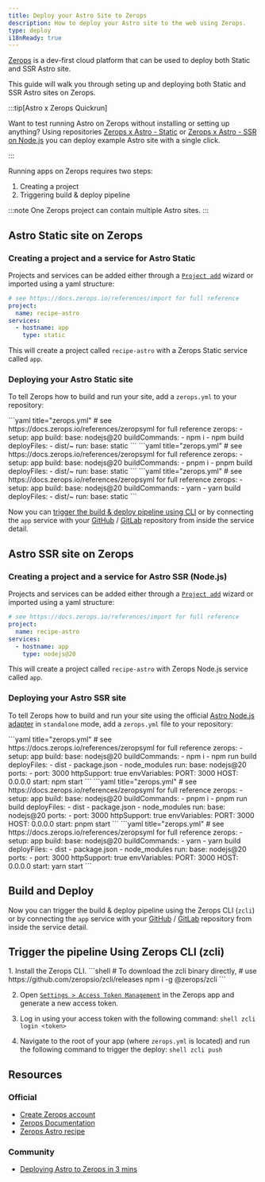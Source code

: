 ```yaml
---
title: Deploy your Astro Site to Zerops
description: How to deploy your Astro site to the web using Zerops.
type: deploy
i18nReady: true
---
```


[Zerops](https://zerops.io/) is a dev-first cloud platform that can be used to deploy both Static and SSR Astro site.

This guide will walk you through seting up and deploying both Static and SSR Astro sites on Zerops.


:::tip[Astro x Zerops Quickrun]

Want to test running Astro on Zerops without installing or setting up anything? Using repositories [Zerops x Astro - Static](https://github.com/zeropsio/recipe-astro-static) or [Zerops x Astro - SSR on Node.js](https://github.com/zeropsio/recipe-astro-static) you can deploy example Astro site with a single click.

:::

Running apps on Zerops requires two steps:
1. Creating a project
2. Triggering build & deploy pipeline

:::note
One Zerops project can contain multiple Astro sites.
:::

## Astro Static site on Zerops

### Creating a project and a service for Astro Static
Projects and services can be added either through a [`Project add`](https://app.zerops.io/dashboard/project-add) wizard or imported using a yaml structure:

```yaml
# see https://docs.zerops.io/references/import for full reference
project:
  name: recipe-astro
services:
  - hostname: app
    type: static
```

This will create a project called `recipe-astro` with a Zerops Static service called `app`.

### Deploying your Astro Static site

To tell Zerops how to build and run your site, add a `zerops.yml` to your repository:

  <PackageManagerTabs>
    <Fragment slot="npm">
    ```yaml title="zerops.yml"
    # see https://docs.zerops.io/references/zeropsyml for full reference
    zerops:
      - setup: app
        build:
          base: nodejs@20
          buildCommands:
            - npm i
            - npm build
          deployFiles:
            - dist/~
        run:
          base: static
    ```
    </Fragment>
    <Fragment slot="pnpm">
    ```yaml title="zerops.yml"
    # see https://docs.zerops.io/references/zeropsyml for full reference
    zerops:
      - setup: app
        build:
          base: nodejs@20
          buildCommands:
            - pnpm i
            - pnpm build
          deployFiles:
            - dist/~
        run:
          base: static
    ```
    </Fragment>
    <Fragment slot="yarn">
    ```yaml title="zerops.yml"
    # see https://docs.zerops.io/references/zeropsyml for full reference
    zerops:
      - setup: app
        build:
          base: nodejs@20
          buildCommands:
            - yarn
            - yarn build
          deployFiles:
            - dist/~
        run:
          base: static
    ```
    </Fragment>
  </PackageManagerTabs>

Now you can [trigger the build & deploy pipeline using CLI](#trigger-the-pipeline-using-zerops-cli-zcli) or by connecting the `app` service with your [GitHub](https://docs.zerops.io/references/github-integration/) / [GitLab](https://docs.zerops.io/references/gitlab-integration) repository from inside the service detail.


## Astro SSR site on Zerops

### Creating a project and a service for Astro SSR (Node.js)
Projects and services can be added either through a [`Project add`](https://app.zerops.io/dashboard/project-add) wizard or imported using a yaml structure:

```yaml
# see https://docs.zerops.io/references/import for full reference
project:
  name: recipe-astro
services:
  - hostname: app
    type: nodejs@20
```

This will create a project called `recipe-astro` with Zerops Node.js service called `app`.

### Deploying your Astro SSR site

To tell Zerops how to build and run your site using the official [Astro Node.js adapter](/en/guides/integrations-guide/node/) in `standalone` mode, add a `zerops.yml` file to your repository:


  <PackageManagerTabs>
    <Fragment slot="npm">
    ```yaml title="zerops.yml"
    # see https://docs.zerops.io/references/zeropsyml for full reference
    zerops:
      - setup: app
        build:
          base: nodejs@20
          buildCommands:
            - npm i
            - npm run build
          deployFiles:
            - dist
            - package.json
            - node_modules
        run:
          base: nodejs@20
          ports:
            - port: 3000
              httpSupport: true
          envVariables:
            PORT: 3000
            HOST: 0.0.0.0
          start: npm start
    ```
    </Fragment>
    <Fragment slot="pnpm">
    ```yaml title="zerops.yml"
    # see https://docs.zerops.io/references/zeropsyml for full reference
    zerops:
      - setup: app
        build:
          base: nodejs@20
          buildCommands:
            - pnpm i
            - pnpm run build
          deployFiles:
            - dist
            - package.json
            - node_modules
        run:
          base: nodejs@20
          ports:
            - port: 3000
              httpSupport: true
          envVariables:
            PORT: 3000
            HOST: 0.0.0.0
          start: pnpm start
    ```
    </Fragment>
    <Fragment slot="yarn">
    ```yaml title="zerops.yml"
    # see https://docs.zerops.io/references/zeropsyml for full reference
    zerops:
      - setup: app
        build:
          base: nodejs@20
          buildCommands:
            - yarn
            - yarn build
          deployFiles:
            - dist
            - package.json
            - node_modules
        run:
          base: nodejs@20
          ports:
            - port: 3000
              httpSupport: true
          envVariables:
            PORT: 3000
            HOST: 0.0.0.0
          start: yarn start
    ```
    </Fragment>
  </PackageManagerTabs>

## Build and Deploy

Now you can trigger the build & deploy pipeline using the Zerops CLI (`zcli`) or by connecting the `app` service with your [GitHub](https://docs.zerops.io/references/github-integration/) / [GitLab](https://docs.zerops.io/references/gitlab-integration) repository from inside the service detail.

## Trigger the pipeline Using Zerops CLI (zcli)

<Steps>
1. Install the Zerops CLI.
		```shell
		# To download the zcli binary directly,
		# use https://github.com/zeropsio/zcli/releases
		npm i -g @zerops/zcli
		```

2. Open [`Settings > Access Token Management`](https://app.zerops.io/settings/token-management) in the Zerops app and generate a new access token.

3. Log in using your access token with the following command:
		```shell
		zcli login <token>
		```

4. Navigate to the root of your app (where `zerops.yml` is located) and run the following command to trigger the deploy:
		```shell
		zcli push
		```
</Steps>

## Resources
### Official

- [Create Zerops account](https://app.zerops.io/registration)
- [Zerops Documentation](https://docs.zerops.io)
- [Zerops Astro recipe](https://app.zerops.io/recipe/astro)

### Community
- [Deploying Astro to Zerops in 3 mins](https://medium.com/@arjunaditya/how-to-deploy-astro-to-zerops-4230816a62b4)